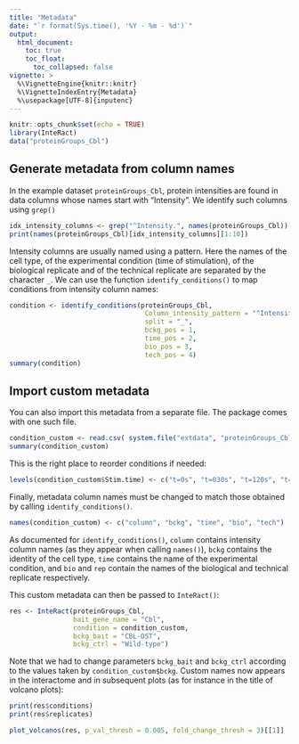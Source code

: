 ```yaml
---
title: "Metadata"
date: "`r format(Sys.time(), '%Y - %m - %d')`"
output: 
  html_document:
    toc: true
    toc_float:
      toc_collapsed: false
vignette: >
  %\VignetteEngine{knitr::knitr}
  %\VignetteIndexEntry{Metadata}
  %\usepackage[UTF-8]{inputenc}
---
```


```r
knitr::opts_chunk$set(echo = TRUE)
library(InteRact)
data("proteinGroups_Cbl")
```

## Generate metadata from column names

In the example dataset `proteinGroups_Cbl`, protein intensities are found in data columns whose names start with "Intensity".
We identify such columns using `grep()`

```r
idx_intensity_columns <- grep("^Intensity.", names(proteinGroups_Cbl))
print(names(proteinGroups_Cbl)[idx_intensity_columns][1:10])
```

Intensity columns are usually named using a pattern. Here the names of the cell type, of the experimental condition (time of stimulation), of the biological replicate and of the technical replicate are separated by the character `_`. We can use the function `identify_conditions()` to map conditions from intensity column names:

```r
condition <- identify_conditions(proteinGroups_Cbl,
                                  Column_intensity_pattern = "^Intensity.",
                                  split = "_", 
                                  bckg_pos = 1,
                                  time_pos = 2,
                                  bio_pos = 3,
                                  tech_pos = 4)
summary(condition)
```

## Import custom metadata

You can also import this metadata from a separate file. The package comes with one such file.

```r
condition_custom <- read.csv( system.file("extdata", "proteinGroups_Cbl_metadata.csv", package = "InteRact") )
summary(condition_custom)
```

This is the right place to reorder conditions if needed:

```r
levels(condition_custom$Stim.time) <- c("t=0s", "t=030s", "t=120s", "t=300s", "t=600s") 
```

Finally, metadata column names must be changed to match those obtained by calling `identify_conditions()`.

```r
names(condition_custom) <- c("column", "bckg", "time", "bio", "tech")
```
As documented for `identify_conditions()`, `column` contains intensity column names (as they appear when calling `names()`), `bckg` contains the identity of the cell type, `time` contains the name of the experimental condition, and `bio` and `rep` contain the names of the biological and technical replicate respectively.

This custom metadata can then be passed to `InteRact()`:

```r

res <- InteRact(proteinGroups_Cbl, 
                bait_gene_name = "Cbl", 
                condition = condition_custom, 
                bckg_bait = "CBL-OST",
                bckg_ctrl = "Wild-type")
```

Note that we had to change parameters `bckg_bait` and `bckg_ctrl` according to the values taken by `condition_custom$bckg`.
Custom names now appears in the interactome and in subsequent plots (as for instance in the title of volcano plots):

```r
print(res$conditions)
print(res$replicates)
```



```r
plot_volcanos(res, p_val_thresh = 0.005, fold_change_thresh = 3)[[1]]
```


